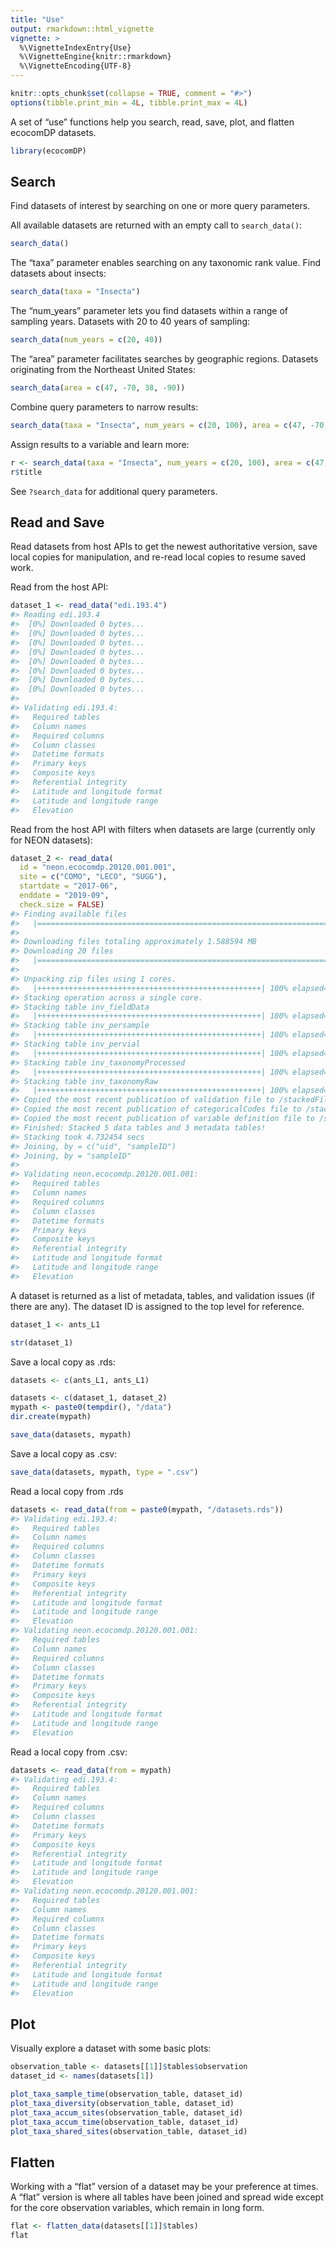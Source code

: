 ```yaml
---
title: "Use"
output: rmarkdown::html_vignette
vignette: >
  %\VignetteIndexEntry{Use}
  %\VignetteEngine{knitr::rmarkdown}
  %\VignetteEncoding{UTF-8}
---
```


```r
knitr::opts_chunk$set(collapse = TRUE, comment = "#>")
options(tibble.print_min = 4L, tibble.print_max = 4L)
```

A set of "use" functions help you search, read, save, plot, and flatten ecocomDP datasets.

```r
library(ecocomDP)
```

## Search

Find datasets of interest by searching on one or more query parameters. 

All available datasets are returned with an empty call to `search_data()`:

```r
search_data()
```

The "taxa" parameter enables searching on any taxonomic rank value. Find datasets about insects:

```r
search_data(taxa = "Insecta")
```

The "num_years" parameter lets you find datasets within a range of sampling years. Datasets with 20 to 40 years of sampling:

```r
search_data(num_years = c(20, 40))
```

The "area" parameter facilitates searches by geographic regions. Datasets originating from the Northeast United States:

```r
search_data(area = c(47, -70, 38, -90))
```

Combine query parameters to narrow results:

```r
search_data(taxa = "Insecta", num_years = c(20, 100), area = c(47, -70, 38, -90))
```

Assign results to a variable and learn more:

```r
r <- search_data(taxa = "Insecta", num_years = c(20, 100), area = c(47, -70, 38, -90))
r$title
```

See `?search_data` for additional query parameters.

## Read and Save

Read datasets from host APIs to get the newest authoritative version, save local copies for manipulation, and re-read local copies to resume saved work.

Read from the host API:

```r
dataset_1 <- read_data("edi.193.4")
#> Reading edi.193.4
#>  [0%] Downloaded 0 bytes...
#>  [0%] Downloaded 0 bytes...
#>  [0%] Downloaded 0 bytes...
#>  [0%] Downloaded 0 bytes...
#>  [0%] Downloaded 0 bytes...
#>  [0%] Downloaded 0 bytes...
#>  [0%] Downloaded 0 bytes...
#>  [0%] Downloaded 0 bytes...
#>
#> Validating edi.193.4:
#>   Required tables
#>   Column names
#>   Required columns
#>   Column classes
#>   Datetime formats
#>   Primary keys
#>   Composite keys
#>   Referential integrity
#>   Latitude and longitude format
#>   Latitude and longitude range
#>   Elevation
```

Read from the host API with filters when datasets are large (currently only for NEON datasets):

```r
dataset_2 <- read_data(
  id = "neon.ecocomdp.20120.001.001", 
  site = c("COMO", "LECO", "SUGG"),
  startdate = "2017-06", 
  enddate = "2019-09",
  check.size = FALSE)
#> Finding available files
#>   |==================================================================| 100%
#> 
#> Downloading files totaling approximately 1.588594 MB
#> Downloading 20 files
#>   |====================================================================| 100%
#> 
#> Unpacking zip files using 1 cores.
#>   |++++++++++++++++++++++++++++++++++++++++++++++++++| 100% elapsed=00s  
#> Stacking operation across a single core.
#> Stacking table inv_fieldData
#>   |++++++++++++++++++++++++++++++++++++++++++++++++++| 100% elapsed=00s  
#> Stacking table inv_persample
#>   |++++++++++++++++++++++++++++++++++++++++++++++++++| 100% elapsed=00s  
#> Stacking table inv_pervial
#>   |++++++++++++++++++++++++++++++++++++++++++++++++++| 100% elapsed=00s  
#> Stacking table inv_taxonomyProcessed
#>   |++++++++++++++++++++++++++++++++++++++++++++++++++| 100% elapsed=02s  
#> Stacking table inv_taxonomyRaw
#>   |++++++++++++++++++++++++++++++++++++++++++++++++++| 100% elapsed=02s  
#> Copied the most recent publication of validation file to /stackedFiles
#> Copied the most recent publication of categoricalCodes file to /stackedFiles
#> Copied the most recent publication of variable definition file to /stackedFiles
#> Finished: Stacked 5 data tables and 3 metadata tables!
#> Stacking took 4.732454 secs
#> Joining, by = c("uid", "sampleID")
#> Joining, by = "sampleID"
#>
#> Validating neon.ecocomdp.20120.001.001:
#>   Required tables
#>   Column names
#>   Required columns
#>   Column classes
#>   Datetime formats
#>   Primary keys
#>   Composite keys
#>   Referential integrity
#>   Latitude and longitude format
#>   Latitude and longitude range
#>   Elevation
```

A dataset is returned as a list of metadata, tables, and validation issues (if there are any). The dataset ID is assigned to the top level for reference.

```r
dataset_1 <- ants_L1
```

```r
str(dataset_1)
```

Save a local copy as .rds:

```r
datasets <- c(ants_L1, ants_L1)
```

```r
datasets <- c(dataset_1, dataset_2)
mypath <- paste0(tempdir(), "/data")
dir.create(mypath)

save_data(datasets, mypath)
```

Save a local copy as .csv:

```r
save_data(datasets, mypath, type = ".csv")
```

Read a local copy from .rds

```r
datasets <- read_data(from = paste0(mypath, "/datasets.rds"))
#> Validating edi.193.4:
#>   Required tables
#>   Column names
#>   Required columns
#>   Column classes
#>   Datetime formats
#>   Primary keys
#>   Composite keys
#>   Referential integrity
#>   Latitude and longitude format
#>   Latitude and longitude range
#>   Elevation
#> Validating neon.ecocomdp.20120.001.001:
#>   Required tables
#>   Column names
#>   Required columns
#>   Column classes
#>   Datetime formats
#>   Primary keys
#>   Composite keys
#>   Referential integrity
#>   Latitude and longitude format
#>   Latitude and longitude range
#>   Elevation
```

Read a local copy from .csv:

```r
datasets <- read_data(from = mypath)
#> Validating edi.193.4:
#>   Required tables
#>   Column names
#>   Required columns
#>   Column classes
#>   Datetime formats
#>   Primary keys
#>   Composite keys
#>   Referential integrity
#>   Latitude and longitude format
#>   Latitude and longitude range
#>   Elevation
#> Validating neon.ecocomdp.20120.001.001:
#>   Required tables
#>   Column names
#>   Required columns
#>   Column classes
#>   Datetime formats
#>   Primary keys
#>   Composite keys
#>   Referential integrity
#>   Latitude and longitude format
#>   Latitude and longitude range
#>   Elevation

```

## Plot

Visually explore a dataset with some basic plots:

```r
observation_table <- datasets[[1]]$tables$observation
dataset_id <- names(datasets[1])

plot_taxa_sample_time(observation_table, dataset_id)
plot_taxa_diversity(observation_table, dataset_id)
plot_taxa_accum_sites(observation_table, dataset_id)
plot_taxa_accum_time(observation_table, dataset_id)
plot_taxa_shared_sites(observation_table, dataset_id)
```

## Flatten

Working with a "flat" version of a dataset may be your preference at times. A "flat" version is where all tables have been joined and spread wide except for the core observation variables, which remain in long form.

```r
flat <- flatten_data(datasets[[1]]$tables)
flat
```
